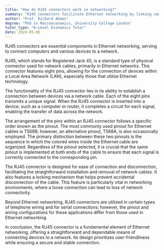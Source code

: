 ```yaml
---
title: "How do RJ45 connectors work in networking?"
summary: "RJ45 connectors facilitate Ethernet networking by linking computers and various devices to a network, enabling communication and data transfer within the system."
author: "Prof. Richard Adams"
degree: "PhD in Macroeconomics, University College London"
tutor_type: "A-Level Economics Tutor"
date: 2024-05-06
---
```


RJ45 connectors are essential components in Ethernet networking, serving to connect computers and various devices to a network.

RJ45, which stands for Registered Jack 45, is a standard type of physical connector used for network cables, primarily in Ethernet networks. This connector features eight pins, allowing for the connection of devices within a Local Area Network (LAN), especially those that utilize Ethernet technology.

The functionality of the RJ45 connector lies in its ability to establish a connection between devices via a network cable. Each of the eight pins transmits a unique signal. When the RJ45 connector is inserted into a device, such as a computer or router, it completes a circuit for each signal, enabling the transfer of data across the network.

The arrangement of the pins within an RJ45 connector follows a specific order known as the pinout. The most commonly used pinout for Ethernet cables is T568B; however, an alternative pinout, T568A, is also occasionally employed. The primary distinction between these two pinouts is the sequence in which the colored wires inside the Ethernet cable are organized. Regardless of the pinout selected, it is crucial that the same pinout is implemented at both ends of the cable to ensure that each signal is correctly connected to the corresponding pin.

The RJ45 connector is designed for ease of connection and disconnection, facilitating the straightforward installation and removal of network cables. It also features a locking mechanism that helps prevent accidental disconnection of the cable. This feature is particularly vital in networking environments, where a loose connection can lead to loss of network connectivity.

Beyond Ethernet networking, RJ45 connectors are utilized in certain types of telephone wiring and for serial connections; however, the pinout and wiring configurations for these applications differ from those used in Ethernet networking.

In conclusion, the RJ45 connector is a fundamental element of Ethernet networking, offering a straightforward and dependable means of connecting devices to a network. Its design prioritizes user-friendliness while ensuring a secure and stable connection.
    